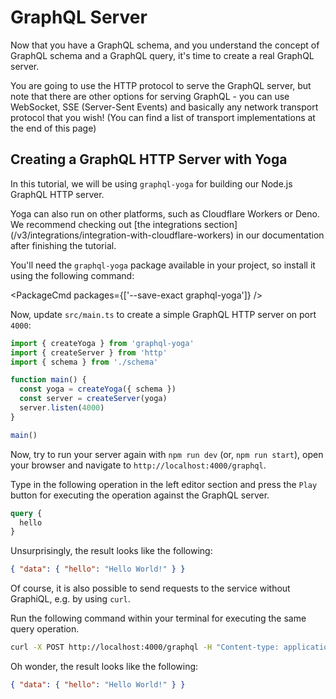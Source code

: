 
# GraphQL Server

Now that you have a GraphQL schema, and you understand the concept of GraphQL schema and a GraphQL query, it's time to create a real GraphQL server.

You are going to use the HTTP protocol to serve the GraphQL server, but note that there are other options for serving GraphQL - you can use WebSocket, SSE (Server-Sent Events) and basically any network transport protocol that you wish! (You can find a list of transport implementations at the end of this page)

## Creating a GraphQL HTTP Server with Yoga

In this tutorial, we will be using `graphql-yoga` for building our Node.js GraphQL HTTP server.

<Callout>
  Yoga can also run on other platforms, such as Cloudflare Workers or Deno. We
  recommend checking out [the integrations
  section](/v3/integrations/integration-with-cloudflare-workers) in our
  documentation after finishing the tutorial.
</Callout>

You'll need the `graphql-yoga` package available in your project, so install it using the following command:

<PackageCmd packages={['--save-exact graphql-yoga']} />

Now, update `src/main.ts` to create a simple GraphQL HTTP server on port `4000`:

```ts filename="src/main.ts"
import { createYoga } from 'graphql-yoga'
import { createServer } from 'http'
import { schema } from './schema'

function main() {
  const yoga = createYoga({ schema })
  const server = createServer(yoga)
  server.listen(4000)
}

main()
```

Now, try to run your server again with `npm run dev` (or, `npm run start`), open your browser and navigate to `http://localhost:4000/graphql`.

Type in the following operation in the left editor section and press the `Play` button for executing the operation against the GraphQL server.

```graphql
query {
  hello
}
```

Unsurprisingly, the result looks like the following:

```json
{ "data": { "hello": "Hello World!" } }
```

Of course, it is also possible to send requests to the service without GraphiQL, e.g. by using `curl`.

Run the following command within your terminal for executing the same query operation.

```sh
curl -X POST http://localhost:4000/graphql -H "Content-type: application/json" --data-raw '{"query": "query { hello }"}'
```

Oh wonder, the result looks like the following:

```json
{ "data": { "hello": "Hello World!" } }
```
